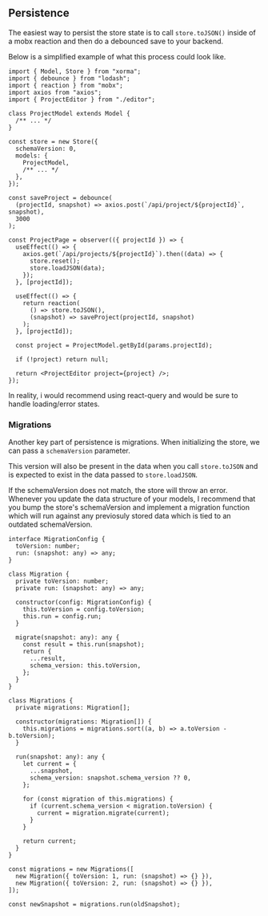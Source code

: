 ## Persistence

The easiest way to persist the store state is to call `store.toJSON()` inside of a mobx reaction and then do a debounced save to your backend.

Below is a simplified example of what this process could look like.

```tsx
import { Model, Store } from "xorma";
import { debounce } from "lodash";
import { reaction } from "mobx";
import axios from "axios";
import { ProjectEditor } from "./editor";

class ProjectModel extends Model {
  /** ... */
}

const store = new Store({
  schemaVersion: 0,
  models: {
    ProjectModel,
    /** ... */
  },
});

const saveProject = debounce(
  (projectId, snapshot) => axios.post(`/api/project/${projectId}`, snapshot),
  3000
);

const ProjectPage = observer(({ projectId }) => {
  useEffect(() => {
    axios.get(`/api/projects/${projectId}`).then((data) => {
      store.reset();
      store.loadJSON(data);
    });
  }, [projectId]);

  useEffect(() => {
    return reaction(
      () => store.toJSON(),
      (snapshot) => saveProject(projectId, snapshot)
    );
  }, [projectId]);

  const project = ProjectModel.getById(params.projectId);

  if (!project) return null;

  return <ProjectEditor project={project} />;
});
```

In reality, i would recommend using react-query and would be sure to handle loading/error states.

### Migrations

Another key part of persistence is migrations. When initializing the store, we can pass a `schemaVersion` parameter.

This version will also be present in the data when you call `store.toJSON` and is expected to exist in the data passed to `store.loadJSON`.

If the schemaVersion does not match, the store will throw an error. Whenever you update the data structure of your models, I recommend that you bump the store's schemaVersion and implement a migration function which will run against any previosuly stored data which is tied to an outdated schemaVersion.

```tsx live
interface MigrationConfig {
  toVersion: number;
  run: (snapshot: any) => any;
}

class Migration {
  private toVersion: number;
  private run: (snapshot: any) => any;

  constructor(config: MigrationConfig) {
    this.toVersion = config.toVersion;
    this.run = config.run;
  }

  migrate(snapshot: any): any {
    const result = this.run(snapshot);
    return {
      ...result,
      schema_version: this.toVersion,
    };
  }
}

class Migrations {
  private migrations: Migration[];

  constructor(migrations: Migration[]) {
    this.migrations = migrations.sort((a, b) => a.toVersion - b.toVersion);
  }

  run(snapshot: any): any {
    let current = {
      ...snapshot,
      schema_version: snapshot.schema_version ?? 0,
    };

    for (const migration of this.migrations) {
      if (current.schema_version < migration.toVersion) {
        current = migration.migrate(current);
      }
    }

    return current;
  }
}

const migrations = new Migrations([
  new Migration({ toVersion: 1, run: (snapshot) => {} }),
  new Migration({ toVersion: 2, run: (snapshot) => {} }),
]);

const newSnapshot = migrations.run(oldSnapshot);
```
